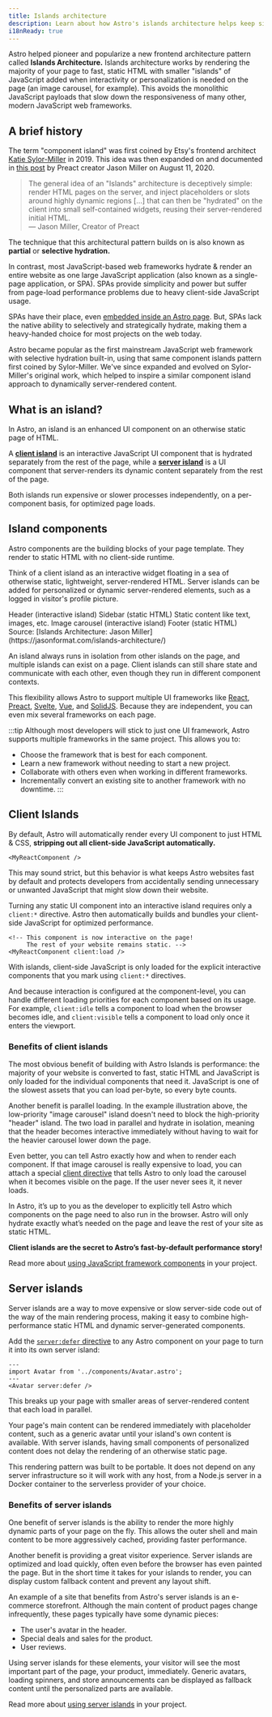 ```yaml
---
title: Islands architecture
description: Learn about how Astro's islands architecture helps keep sites fast.
i18nReady: true
---
```



Astro helped pioneer and popularize a new frontend architecture pattern called **Islands Architecture.** Islands architecture works by rendering the majority of your page to fast, static HTML with smaller "islands" of JavaScript added when interactivity or personalization is needed on the page (an image carousel, for example). This avoids the monolithic JavaScript payloads that slow down the responsiveness of many other, modern JavaScript web frameworks.

## A brief history

The term "component island" was first coined by Etsy's frontend architect [Katie Sylor-Miller](https://sylormiller.com/) in 2019. This idea was then expanded on and documented in [this post](https://jasonformat.com/islands-architecture/) by Preact creator Jason Miller on August 11, 2020.

> The general idea of an "Islands" architecture is deceptively simple: render HTML pages on the server, and inject placeholders or slots around highly dynamic regions [...] that can then be "hydrated" on the client into small self-contained widgets, reusing their server-rendered initial HTML.  
> — Jason Miller, Creator of Preact

The technique that this architectural pattern builds on is also known as **partial** or **selective hydration.**

In contrast, most JavaScript-based web frameworks hydrate & render an entire website as one large JavaScript application (also known as a single-page application, or SPA). SPAs provide simplicity and power but suffer from page-load performance problems due to heavy client-side JavaScript usage.

SPAs have their place, even [embedded inside an Astro page](/en/guides/migrate-to-astro/from-create-react-app/). But, SPAs lack the native ability to selectively and strategically hydrate, making them a heavy-handed choice for most projects on the web today.

Astro became popular as the first mainstream JavaScript web framework with selective hydration built-in, using that same component islands pattern first coined by Sylor-Miller. We've since expanded and evolved on Sylor-Miller's original work, which helped to inspire a similar component island approach to dynamically server-rendered content.

## What is an island?

In Astro, an island is an enhanced UI component on an otherwise static page of HTML.

A [**client island**](#client-islands) is an interactive JavaScript UI component that is hydrated separately from the rest of the page, while a [**server island**](#server-islands) is a UI component that server-renders its dynamic content separately from the rest of the page.

Both islands run expensive or slower processes independently, on a per-component basis, for optimized page loads.

## Island components

Astro components are the building blocks of your page template. They render to static HTML with no client-side runtime.

Think of a client island as an interactive widget floating in a sea of otherwise static, lightweight, server-rendered HTML. Server islands can be added for personalized or dynamic server-rendered elements, such as a logged in visitor's profile picture.

<IslandsDiagram>
  <Fragment slot="headerApp">Header (interactive island)</Fragment>
  <Fragment slot="sidebarApp">Sidebar (static HTML)</Fragment>
  <Fragment slot="main">
    Static content like text, images, etc.
  </Fragment>
  <Fragment slot="carouselApp">Image carousel (interactive island)</Fragment>
  <Fragment slot="footer">Footer (static HTML)</Fragment>
  <Fragment slot="source">Source: [Islands Architecture: Jason Miller](https://jasonformat.com/islands-architecture/)</Fragment>
</IslandsDiagram>

An island always runs in isolation from other islands on the page, and multiple islands can exist on a page. Client islands can still share state and communicate with each other, even though they run in different component contexts.

This flexibility allows Astro to support multiple UI frameworks like [React](https://react.dev/), [Preact](https://preactjs.com/), [Svelte](https://svelte.dev/), [Vue](https://vuejs.org/), and [SolidJS](https://www.solidjs.com/). Because they are independent, you can even mix several frameworks on each page.

:::tip
Although most developers will stick to just one UI framework, Astro supports multiple frameworks in the same project. This allows you to:

- Choose the framework that is best for each component.
- Learn a new framework without needing to start a new project.
- Collaborate with others even when working in different frameworks.
- Incrementally convert an existing site to another framework with no downtime.
:::

## Client Islands

By default, Astro will automatically render every UI component to just HTML & CSS, **stripping out all client-side JavaScript automatically.** 


```astro title="src/pages/index.astro"
<MyReactComponent />
```

This may sound strict, but this behavior is what keeps Astro websites fast by default and protects developers from accidentally sending unnecessary or unwanted JavaScript that might slow down their website.

Turning any static UI component into an interactive island requires only a `client:*` directive. Astro then automatically builds and bundles your client-side JavaScript for optimized performance.

```astro title="src/pages/index.astro" ins="client:load"
<!-- This component is now interactive on the page! 
     The rest of your website remains static. -->
<MyReactComponent client:load />
```

With islands, client-side JavaScript is only loaded for the explicit interactive components that you mark using `client:*` directives.

And because interaction is configured at the component-level, you can handle different loading priorities for each component based on its usage. For example, `client:idle` tells a component to load when the browser becomes idle, and `client:visible` tells a component to load only once it enters the viewport.

<h3>Benefits of client islands</h3>

The most obvious benefit of building with Astro Islands is performance: the majority of your website is converted to fast, static HTML and JavaScript is only loaded for the individual components that need it. JavaScript is one of the slowest assets that you can load per-byte, so every byte counts.

Another benefit is parallel loading. In the example illustration above, the low-priority "image carousel" island doesn't need to block the high-priority "header" island. The two load in parallel and hydrate in isolation, meaning that the header becomes interactive immediately without having to wait for the heavier carousel lower down the page.

Even better, you can tell Astro exactly how and when to render each component. If that image carousel is really expensive to load, you can attach a special [client directive](/en/reference/directives-reference/#client-directives) that tells Astro to only load the carousel when it becomes visible on the page. If the user never sees it, it never loads.

In Astro, it’s up to you as the developer to explicitly tell Astro which components on the page need to also run in the browser. Astro will only hydrate exactly what’s needed on the page and leave the rest of your site as static HTML. 

**Client islands are the secret to Astro’s fast-by-default performance story!**

<ReadMore>Read more about [using JavaScript framework components](/en/guides/framework-components/) in your project.</ReadMore>

## Server islands

Server islands are a way to move expensive or slow server-side code out of the way of the main rendering process, making it easy to combine high-performance static HTML and dynamic server-generated components.

Add the [`server:defer` directive](/en/reference/directives-reference/#server-directives) to any Astro component on your page to turn it into its own server island:

```astro title="src/pages/index.astro" "server:defer"
---
import Avatar from '../components/Avatar.astro';
---
<Avatar server:defer />
```

This breaks up your page with smaller areas of server-rendered content that each load in parallel.

Your page's main content can be rendered immediately with placeholder content, such as a generic avatar until your island's own content is available. With server islands, having small components of personalized content does not delay the rendering of an otherwise static page.

This rendering pattern was built to be portable. It does not depend on any server infrastructure so it will work with any host, from a Node.js server in a Docker container to the serverless provider of your choice.

<h3>Benefits of server islands</h3>

One benefit of server islands is the ability to render the more highly dynamic parts of your page on the fly. This allows the outer shell and main content to be more aggressively cached, providing faster performance.

Another benefit is providing a great visitor experience. Server islands are optimized and load quickly, often even before the browser has even painted the page. But in the short time it takes for your islands to render, you can display custom fallback content and prevent any layout shift.

An example of a site that benefits from Astro's server islands is an e-commerce storefront. Although the main content of product pages change infrequently, these pages typically have some dynamic pieces:

- The user's avatar in the header.
- Special deals and sales for the product.
- User reviews.

Using server islands for these elements, your visitor will see the most important part of the page, your product, immediately. Generic avatars, loading spinners, and store announcements can be displayed as fallback content until the personalized parts are available.

<ReadMore>Read more about [using server islands](/en/guides/server-islands/) in your project.</ReadMore>
